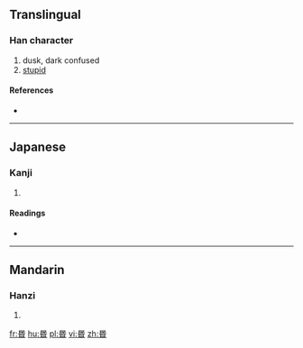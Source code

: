 ==Translingual==

===Han character===
{{Han char|rn=72|rad=日|as=05|sn=9|four=|canj=口心日 (RPA), X口心日 (XRPA)|ids=⿱[[民]][[日]]}}

# dusk, dark confused
# [[stupid]]

====References====
* {{Han ref|kx=0493.200|dkj=13853|dj=0858.010|hdz=21504.040|uh=662C|ud=26156}}

----

==Japanese==

===Kanji===
{{ja-kanji|grade=|rs=日05}}

# {{alternative form of|昏|lang=ja}}

====Readings====
* {{ja-readings|on=[[こん]] (kon)|kun=[[くらい]] (kurai), [[くれ]] (kure)}}

----

==Mandarin==

===Hanzi===
{{cmn-hanzi|pin=[[hūn]] ([[hun1]]), [[mǐn]] ([[min3]])|wg=hun<sup>1</sup>, min<sup>3</sup>}}

# {{defn|lang=cmn|sort=日05}}

[[fr:昬]]
[[hu:昬]]
[[pl:昬]]
[[vi:昬]]
[[zh:昬]]